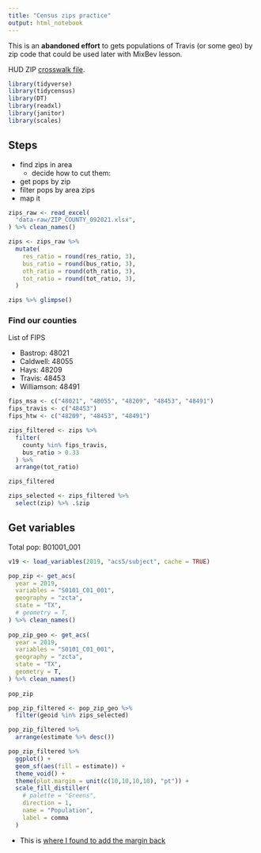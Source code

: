 ```yaml
---
title: "Census zips practice"
output: html_notebook
---
```


This is an **abandoned effort** to gets populations of Travis (or some geo) by zip code that could be used later with MixBev lesson.

HUD ZIP [crosswalk file](https://www.huduser.gov/portal/datasets/usps_crosswalk.html).

```r
library(tidyverse)
library(tidycensus)
library(DT)
library(readxl)
library(janitor)
library(scales)
```

## Steps

- find zips in area
  - decide how to cut them: 
- get pops by zip
- filter pops by area zips
- map it


```r
zips_raw <- read_excel(
  "data-raw/ZIP_COUNTY_092021.xlsx",
) %>% clean_names()

zips <- zips_raw %>% 
  mutate(
    res_ratio = round(res_ratio, 3),
    bus_ratio = round(bus_ratio, 3),
    oth_ratio = round(oth_ratio, 3),
    tot_ratio = round(tot_ratio, 3),
  )

zips %>% glimpse()
```

### Find our counties

List of FIPS

- Bastrop: 48021
- Caldwell: 48055
- Hays: 48209
- Travis: 48453
- Williamson: 48491


```r
fips_msa <- c("48021", "48055", "48209", "48453", "48491")
fips_travis <- c("48453")
fips_htw <- c("48209", "48453", "48491")

zips_filtered <- zips %>% 
  filter(
    county %in% fips_travis,
    bus_ratio > 0.33
  ) %>% 
  arrange(tot_ratio)

zips_filtered
```

```r
zips_selected <- zips_filtered %>% 
  select(zip) %>% .$zip
```


## Get variables

Total pop: B01001_001


```r
v19 <- load_variables(2019, "acs5/subject", cache = TRUE)

```


```r
pop_zip <- get_acs(
  year = 2019,
  variables = "S0101_C01_001",
  geography = "zcta",
  state = "TX",
  # geometry = T,
) %>% clean_names()
  
pop_zip_geo <- get_acs(
  year = 2019,
  variables = "S0101_C01_001",
  geography = "zcta",
  state = "TX",
  geometry = T,
) %>% clean_names()
 
pop_zip
```

```r
pop_zip_filtered <- pop_zip_geo %>% 
  filter(geoid %in% zips_selected)

pop_zip_filtered %>% 
  arrange(estimate %>% desc())
```

```r
pop_zip_filtered %>% 
  ggplot() +
  geom_sf(aes(fill = estimate)) +
  theme_void() +
  theme(plot.margin = unit(c(10,10,10,10), "pt")) +
  scale_fill_distiller(
    # palette = "Greens",
    direction = 1,
    name = "Population",
    label = comma
  )
```

- This is [where I found to add the margin back](https://stackoverflow.com/questions/40407498/how-to-remove-margins-in-ggplot2-chart)









